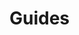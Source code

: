 
# Guides

<div class="grid grid-cols-2 gap-6 mb-4">
	<DocCard
		title="AgGrid Table"
		description="Basic introduction on how to use AgGrid Tables."
		href="/docs/misc/guides/aggrid_table"
	/>
	<DocCard
		title="Table"
		description="Basic introduction on how to the Table component."
		href="/docs/misc/guides/table"
	/>
	<DocCard
		title="Use SQL to build on external APIs using Sequin"
		description="With Sequin, developers can build on top of third-party services like Salesforce or HubSpot using SQL."
		href="/docs/misc/guides/sequin"
	/>
	<DocCard
		title="Build and App that Sends Email with SMTP"
		description="Small tutorial on how to build a Windmill App that uses a SMTP resource to send an email connecting components."
		href="/docs/misc/guides/app_send_email_smtp"
	/>
</div>
